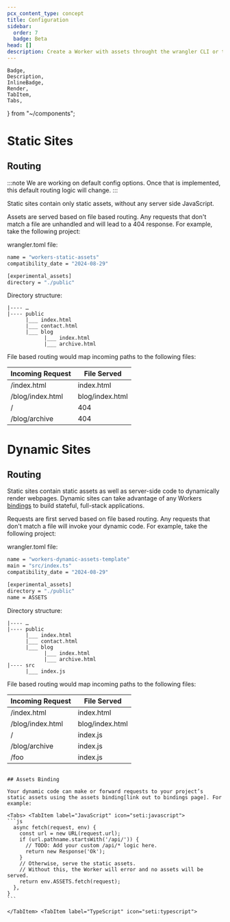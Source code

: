 ```yaml
---
pcx_content_type: concept
title: Configuration
sidebar:
  order: 7
  badge: Beta
head: []
description: Create a Worker with assets throught the wrangler CLI or through a Git integration.
---
```


	Badge,
	Description,
	InlineBadge,
	Render,
	TabItem,
	Tabs,
} from "~/components";

# Static Sites

## Routing

:::note
We are working on default config options. Once that is implemented, this default routing logic will change.
:::

Static sites contain only static assets, without any server side JavaScript.

Assets are served based on file based routing. Any requests that don't match a file are unhandled and will lead to a 404 response. For example, take the following project:

wrangler.toml file:

```sh
name = "workers-static-assets"
compatibility_date = "2024-08-29"

[experimental_assets]
directory = "./public"
```

Directory structure:

```
|---- …
|---- public
      |___ index.html
      |___ contact.html
      |___ blog
            |___ index.html
            |___ archive.html
```

File based routing would map incoming paths to the following files:

| Incoming Request | File Served     |
| ---------------- | --------------- |
| /index.html      | index.html      |
| /blog/index.html | blog/index.html |
| /                | 404             |
| /blog/archive    | 404             |

# Dynamic Sites

## Routing

Static sites contain static assets as well as server-side code to dynamically render webpages. Dynamic sites can take advantage of any Workers [bindings](/workers/runtime-apis) to build stateful, full-stack applications.

Requests are first served based on file based routing. Any requests that don't match a file will invoke your dynamic code. For example, take the following project:

wrangler.toml file:

```sh
name = "workers-dynamic-assets-template"
main = "src/index.ts"
compatibility_date = "2024-08-29"

[experimental_assets]
directory = "./public"
name = ASSETS
```

Directory structure:

```
|---- …
|---- public
      |___ index.html
      |___ contact.html
      |___ blog
            |___ index.html
            |___ archive.html
|---- src
      |___ index.js

```

File based routing would map incoming paths to the following files:

| Incoming Request | File Served     |
| ---------------- | --------------- |
| /index.html      | index.html      |
| /blog/index.html | blog/index.html |
| /                | index.js        |
| /blog/archive    | index.js        |
| /foo             | index.js        |

````

## Assets Binding

Your dynamic code can make or forward requests to your project’s static assets using the assets binding[link out to bindings page]. For example:

<Tabs> <TabItem label="JavaScript" icon="seti:javascript">
```js
  async fetch(request, env) {
    const url = new URL(request.url);
    if (url.pathname.startsWith('/api/')) {
      // TODO: Add your custom /api/* logic here.
      return new Response('Ok');
    }
    // Otherwise, serve the static assets.
    // Without this, the Worker will error and no assets will be served.
    return env.ASSETS.fetch(request);
  },
}
```

</TabItem> <TabItem label="TypeScript" icon="seti:typescript">
````
